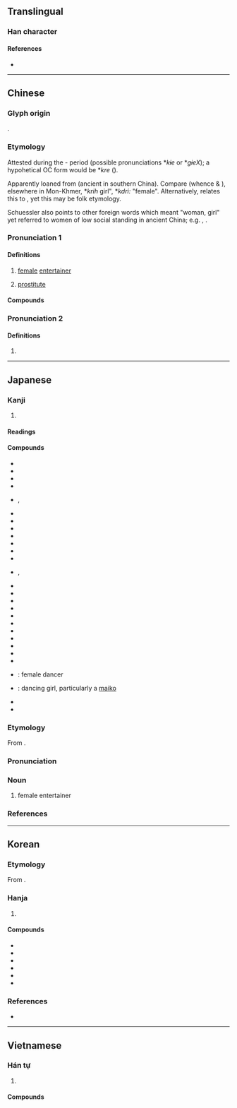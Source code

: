 {{character info}}
==Translingual==

===Han character===
{{Han char|rn=38|rad=女|as=04|sn=7|four=44447|canj=VJE|ids=⿰女支}}

====References====
* {{Han ref|kx=0256.170|dkj=06083|dj=0520.150|hdz=21029.170|uh=5993|ud=22931|bh=A7B2|bd=42930}}

----

==Chinese==
{{zh-forms}}

===Glyph origin===
{{Han etym}}
{{Han compound|女|支|ls=psc|c1=s|c2=p}}.

===Etymology===
Attested during the {{w|Cao Wei|Wèi}}-{{w|Jin dynasty|Jìn}} period (possible pronunciations *''kɨe'' or *''gɨeX''); a hypohetical OC form would be *''kre'' ({{zh-ref|Schuessler, 2007}}).

Apparently loaned from {{der|zh|mkh-vie|}} (ancient {{zh-l|越}} in southern China). Compare {{cog|mkh-vie-pro|*-keːʔ||woman, female}} (whence {{cog|vi|cái||female}} & {{m|vi|gái||girl, female}}), elsewhere in Mon-Khmer, {{w|Waic languages|Proto-Waic}} *''krih'' girl", {{w|Bahnaric languages#North_Bahnaric|Proto-North-Bahnaric}} *''kdri:'' "female". Alternatively, {{zh-ref|Wang (1982)}} relates this to {{zh-l|技|skill}}, yet this may be folk etymology.

Schuessler also points to other foreign words which meant "woman, girl" yet referred to women of low social standing in ancient China; e.g. {{zh-l|嬖}}, {{zh-l|嬯}}.

===Pronunciation 1===
{{zh-pron
|m=jì
|m-s=
|c=gei6
|c-t=
|g=
|h=pfs=kî
|j=
|mb=gí
|md=gê
|mn=kī/ki
|mn_note=kī - literary; ki - vernacular (俗)
|mn-t=gi6
|w=2ji
|x=
|mc=2
|oc=2
|cat=
}}

====Definitions====
{{zh-hanzi}}

# {{lb|zh|classical}} [[female]] [[entertainer]]
# [[prostitute]]

====Compounds====
{{zh-der|妓女|妓人|家妓|官妓|妓弟|嫖妓|妓院|妓師|包妓|名妓|娼妓|流妓|歌妓|藝妓|雛妓|角妓|召妓|軍妓}}

===Pronunciation 2===
{{zh-pron
|m=jī
|dial=n
|mc=1
|oc=1
}}

====Definitions====
{{zh-hanzi}}

# {{n-g|Used in {{l|zh|妓姕}}.}}

{{zh-cat|Occupations|Prostitution}}

----

==Japanese==

===Kanji===
{{ja-kanji|grade=|rs=女04}}

# {{rfdef|ja|sort=女04}}

====Readings====
{{ja-readings
|goon=ぎ
|kanon=き
|kun=わざおぎ-
}}

====Compounds====
{{der-top|Compounds}}
* {{ja-r|愛妓|あいぎ}}
* {{ja-r|歌妓|かぎ}}
* {{ja-r|歌舞妓|かぶき}}
* {{ja-r|官妓|かんぎ}}
* {{ja-r|妓生|キーセン}}, {{ja-r|妓生|ぎせい}}
* {{ja-r|妓院|ぎ.いん}}
* {{ja-r|妓家|ぎか}}
* {{ja-r|妓楽|ぎがく}}
* {{ja-r|妓館|ぎかん}}
* {{ja-r|妓女|ぎじょ}}
* {{ja-r|妓籍|ぎせき}}
* {{ja-r|妓名|ぎめい}}
* {{ja-r|妓夫|ぎゅう}}, {{ja-r|妓夫|ぎふ}}
* {{ja-r|妓楼|ぎろう}}
* {{ja-r|芸妓|げいぎ}}
* {{ja-r|芸娼妓|げいしょうぎ}}
* {{ja-r|絃妓|げんぎ}}
* {{ja-r|狎妓|こうぎ}}
* {{ja-r|小妓|しょうぎ}}
* {{ja-r|娼妓|しょうぎ}}
* {{ja-r|新妓|しんこ}}
* {{ja-r|雛妓|すうぎ}}
* {{ja-r|声妓|せいぎ}}
* {{ja-r|美妓|びぎ}}
* {{ja-r|舞妓|ぶぎ}}: female dancer
* {{ja-r|舞妓|まいこ}}: dancing girl, particularly a [[maiko]]
* {{ja-r|名妓|めいぎ}}
* {{ja-r|老妓|ろうぎ}}
{{der-bottom}}

{{ja-kanjitab|ぎ|yomi=o}}

===Etymology===
From {{bor|ja|ltc|-|sort=き'}} {{m|zh|妓||female entertainer}}.

===Pronunciation===
{{ja-pron|yomi=goon|ぎ|acc=1|acc_ref=DJR}}

===Noun===
{{ja-noun|ぎ}}

# female entertainer

===References===
<references/>

----

==Korean==

===Etymology===
From {{der|ko|ltc|-}} {{ltc-l|妓|id=2}}. {{hanja-hunmong|기〯|ki|人類#중03A}}

===Hanja===
{{ko-hanja-search}}
{{ko-hanja|기생|기}}

# {{hanja form of|기|[[prostitute]]}}

====Compounds====
{{der-top3|Compounds}}
* {{ko-l|묘기|妙妓}}
* {{ko-l|가기|歌妓}}
* {{ko-l|명기|名妓}}
* {{ko-l|기생|妓生}}
* {{ko-l|기녀|妓女}}
* {{ko-l|무기|舞妓}}
{{der-bottom}}

===References===
* {{R:hanjadoc|2148}}

----

==Vietnamese==

===Hán tự===
{{vi-readings|rs=女04
|hanviet=kĩ, kỹ
|nom=kĩ, kỹ, đĩ
}}

# {{rfdef|vi}}

====Compounds====
{{der3|vi
|{{vi-l|倡妓|xướng kĩ}}
|{{vi-l|妓女|kĩ nữ}}, 
|{{vi-l|妓院|kĩ viện}}
|{{vi-l|娼妓|xướng kĩ}}
|{{vi-l|嫖妓|phiêu kỹ}}
|{{vi-l|官妓|quan kỹ}}
|{{vi-l|歌妓|ca kĩ}}
|{{vi-l|營妓|doanh kĩ}}
|{{vi-l|狎妓|hiệp kĩ}}
|{{vi-l|角妓|giác kĩ}}
}}